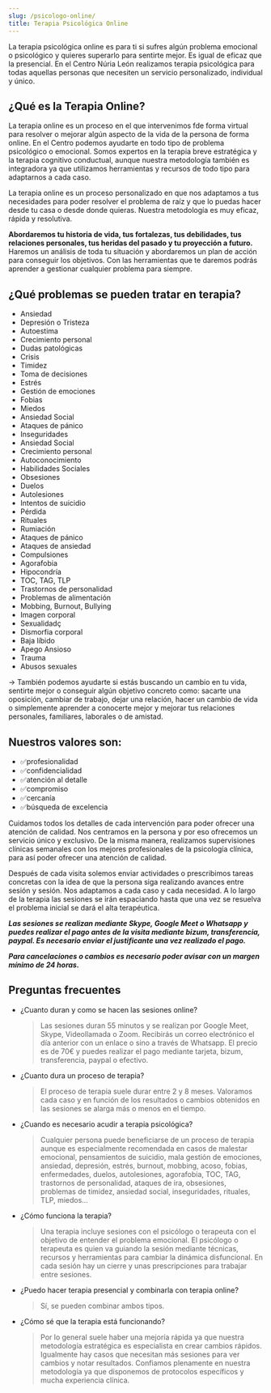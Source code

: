 ```yaml
---
slug: /psicologo-online/
title: Terapia Psicológica Online
---
```


La terapia psicológica online es para ti si sufres algún problema emocional o psicológico y quieres superarlo para sentirte mejor. Es igual de eficaz que la presencial.
En el Centro Núria León realizamos terapia psicológica para todas aquellas personas que necesiten un servicio personalizado, individual y único. 

## ¿Qué es la Terapia Online?
La terapia online es un proceso en el que intervenimos fde forma virtual para resolver o mejorar algún aspecto de la vida de la persona de forma online. En el Centro podemos ayudarte en todo tipo de problema psicológico o emocional. Somos expertos en la terapia breve estratégica y la terapia cognitivo conductual, aunque nuestra metodología también es integradora ya que utilizamos herramientas y recursos de todo tipo para adaptarnos a cada caso.

La terapia online es un proceso personalizado en que nos adaptamos a tus necesidades para poder resolver el problema de raíz y que lo puedas hacer desde tu casa o desde donde quieras. Nuestra metodología es muy eficaz, rápida y resolutiva. 

**Abordaremos tu historia de vida, tus fortalezas, tus debilidades, tus relaciones personales, tus heridas del pasado y tu proyección a futuro.** Haremos un análisis de toda tu situación y abordaremos un plan de acción para conseguir los objetivos. Con las herramientas que te daremos podrás aprender a gestionar cualquier problema para siempre.

## ¿Qué problemas se pueden tratar en terapia?

<div class="columns-2">

- Ansiedad
- Depresión o Tristeza
- Autoestima
- Crecimiento personal
- Dudas patológicas
- Crisis
- Timidez
- Toma de decisiones
- Estrés
- Gestión de emociones
- Fobias
- Miedos
- Ansiedad Social
- Ataques de pánico
- Inseguridades
- Ansiedad Social
- Crecimiento personal
- Autoconocimiento
- Habilidades Sociales
- Obsesiones
- Duelos
- Autolesiones
- Intentos de suicidio
- Pérdida
- Rituales
- Rumiación
- Ataques de pánico
- Ataques de ansiedad
- Compulsiones
- Agorafobia
- Hipocondría
- TOC, TAG, TLP
- Trastornos de personalidad
- Problemas de alimentación
- Mobbing, Burnout, Bullying
- Imagen corporal
- Sexualidadç
- Dismorfia corporal
- Baja líbido
- Apego Ansioso
- Trauma
- Abusos sexuales


</div>


→ También podemos ayudarte si estás buscando un cambio en tu vida, sentirte mejor o conseguir algún objetivo concreto como: sacarte una oposición, cambiar de trabajo, dejar una relación, hacer un cambio de vida o simplemente aprender a conocerte mejor y mejorar tus relaciones personales, familiares, laborales o de amistad.

## Nuestros valores son:

- ✅profesionalidad
- ✅confidencialidad
- ✅atención al detalle
- ✅compromiso 
- ✅cercanía
- ✅búsqueda de excelencia

Cuidamos todos los detalles de cada intervención para poder ofrecer una atención de calidad. Nos centramos en la persona y por eso ofrecemos un servicio único y exclusivo. De la misma manera, realizamos supervisiones clínicas semanales con los mejores profesionales de la psicología clínica, para así poder ofrecer una atención de calidad.

Después de cada visita solemos enviar actividades o prescribimos tareas concretas con la idea de que la persona siga realizando avances entre sesión y sesión. Nos adaptamos a cada caso y cada necesidad. A lo largo de la terapia las sesiones se irán espaciando hasta que una vez se resuelva el problema inicial se dará el alta terapéutica.

**_Las sesiones se realizan mediante Skype, Google Meet o Whatsapp y puedes realizar el pago antes de la visita mediante bizum, transferencia, paypal. Es necesario enviar el justificante una vez realizado el pago._**

**_Para cancelaciones o cambios es necesario poder avisar con un margen mínimo de 24 horas._**



<ComoEsLaTerapia />

## Preguntas frecuentes

<div class="faq">

- ¿Cuanto duran y como se hacen las sesiones online?

  > Las sesiones duran 55 minutos y se realizan por Google Meet, Skype, Videollamada o Zoom. Recibirás un correo electrónico el día anterior con un enlace o sino a través de Whatsapp. El precio es de 70€ y puedes realizar el pago mediante tarjeta, bizum, transferencia, paypal o efectivo.

- ¿Cuanto dura un proceso de terapia?

  > El proceso de terapia suele durar entre 2 y 8 meses. Valoramos cada caso y en función de los resultados o cambios obtenidos en las sesiones se alarga más o menos en el tiempo.

- ¿Cuando es necesario acudir a terapia psicológica?

  > Cualquier persona puede beneficiarse de un proceso de terapia aunque es especialmente recomendada en casos de malestar emocional, pensamientos de suicidio, mala gestión de emociones, ansiedad, depresión, estrés, burnout, mobbing, acoso, fobias, enfermedades, duelos, autolesiones, agorafobia, TOC, TAG, trastornos de personalidad, ataques de ira, obsesiones, problemas de timidez, ansiedad social, inseguridades, rituales, TLP, miedos...

- ¿Cómo funciona la terapia?

  > Una terapia incluye sesiones con el psicólogo o terapeuta con el objetivo de entender el problema emocional. El psicólogo o terapeuta es quien va guiando la sesión mediante técnicas, recursos y herramientas para cambiar la dinámica disfuncional. En cada sesión hay un cierre y unas prescripciones para trabajar entre sesiones.

- ¿Puedo hacer terapia presencial y combinarla con terapia online?

  > Sí, se pueden combinar ambos tipos.

- ¿Cómo sé que la terapia está funcionando?

  > Por lo general suele haber una mejoría rápida ya que nuestra metodología estratégica es especialista en crear cambios rápidos. Igualmente hay casos que necesitan más sesiones para ver cambios y notar resultados. Confiamos plenamente en nuestra metodología ya que disponemos de protocolos específicos y mucha experiencia clínica.

</div>
